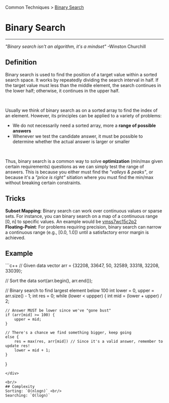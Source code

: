 Common Techniques > [Binary Search](/docs/binarysearch/)
# Binary Search
---
*"Binary search isn't an algorithm, it's a mindset"* -Winston Churchill

## Definition
Binary search is used to find the position of a target value within a sorted search space. 
It works by repeatedly dividing the search interval in half. 
If the target value must less than the middle element, the search continues in the lower half; otherwise, it continues in the upper half.

&nbsp;

Usually we think of binary search as on a sorted array to find the index of an element. However, 
its principles can be applied to a variety of problems:
- We do not necessarily need a sorted array, more a **range of possible answers**
- Whenever we test the candidate answer, it must be possible to determine whether the actual answer is larger or smaller 

&nbsp;

Thus, binary search is a common way to solve **optimization** (min/max given certain requirements) questions as we can simply
test the range of answers. This is because you either must find the *"valleys & peaks"*, or because it's a *"price is right"*
sitiation where you must find the min/max without breaking certain constraints.

## Tricks
**Subset Mapping**: Binary search can work over continuous values or sparse sets. 
For instance, you can binary search on a map of a continuous range [0, n] to specific values.
An example would be [vmss7wc15c2p2](/exemplars/vmss7wc15c2p2) <br/>
**Floating-Point**: For problems requiring precision, 
binary search can narrow a continuous range (e.g., [0.0, 1.0]) until a satisfactory error margin is achieved.

## Example
<div className="language-cpp">
```c++ 
// Given data
vector<int> arr = {32208, 33647, 50, 32589, 33318, 32208, 33039};

// Sort the data
sort(arr.begin(), arr.end());

// Binary search to find largest element below 100
int lower = 0, upper = arr.size() - 1;
int res = 0;
while (lower < uppper) {
    int mid = (lower + upper) / 2;
    
    // Answer MUST be lower since we've "gone bust"
    if (arr[mid] >= 100) {
        upper = mid;
    }

    // There's a chance we find something bigger, keep going
    else {
        res = max(res, arr[mid]) // Since it's a valid answer, remember to update res!
        lower = mid + 1;
    }  
}
```
</div>

<br/>
## Complexity
Sorting: `O(nlogn)` <br/>
Searching: `O(logn)`